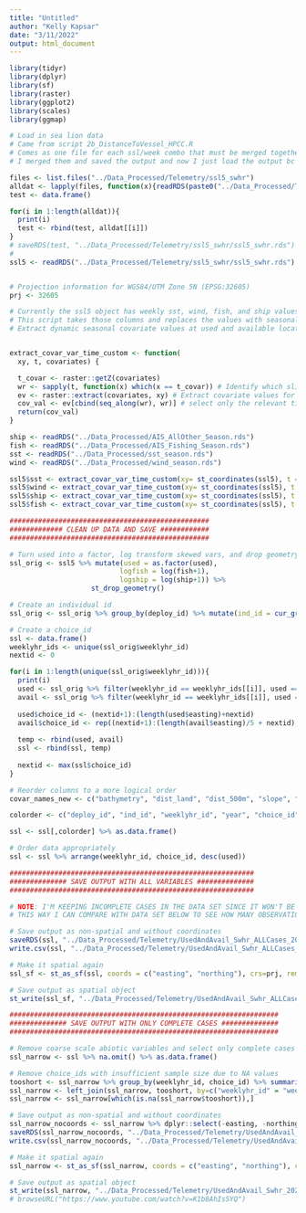 ```yaml
---
title: "Untitled"
author: "Kelly Kapsar"
date: "3/11/2022"
output: html_document
---
```


```r
library(tidyr)
library(dplyr)
library(sf)
library(raster)
library(ggplot2)
library(scales)
library(ggmap)

```


```r
# Load in sea lion data 
# Came from script 2b_DistanceToVessel_HPCC.R
# Comes as one file for each ssl/week combo that must be merged together
# I merged them and saved the output and now I just load the output bc it takes a while to merge

files <- list.files("../Data_Processed/Telemetry/ssl5_swhr")
alldat <- lapply(files, function(x){readRDS(paste0("../Data_Processed/Telemetry/ssl5_swhr/", x))})
test <- data.frame()

for(i in 1:length(alldat)){
  print(i)
  test <- rbind(test, alldat[[i]])
}
# saveRDS(test, "../Data_Processed/Telemetry/ssl5_swhr/ssl5_swhr.rds")
# 
ssl5 <- readRDS("../Data_Processed/Telemetry/ssl5_swhr/ssl5_swhr.rds")


# Projection information for WGS84/UTM Zone 5N (EPSG:32605)
prj <- 32605

```

```r

# Currently the ssl5 object has weekly sst, wind, fish, and ship values that were extracted during the 2_SSLAvailAndCovarExtraction.R script. 
# This script takes those columns and replaces the values with seasonal data derived from the S1b_CovariateDataProcessing_Seasonal.Rmd script. 
# Extract dynamic seasonal covariate values at used and available locations 


extract_covar_var_time_custom <- function(
  xy, t, covariates) {

  t_covar <- raster::getZ(covariates)
  wr <- sapply(t, function(x) which(x == t_covar)) # Identify which slice to select
  ev <- raster::extract(covariates, xy) # Extract covariate values for all time slices at all used locations 
  cov_val <- ev[cbind(seq_along(wr), wr)] # select only the relevant time slice for each location
  return(cov_val)
}

ship <- readRDS("../Data_Processed/AIS_AllOther_Season.rds") 
fish <- readRDS("../Data_Processed/AIS_Fishing_Season.rds")
sst <- readRDS("../Data_Processed/sst_season.rds")
wind <- readRDS("../Data_Processed/wind_season.rds")

ssl5$sst <- extract_covar_var_time_custom(xy= st_coordinates(ssl5), t = ssl5$season, covariates=sst)
ssl5$wind <- extract_covar_var_time_custom(xy= st_coordinates(ssl5), t = ssl5$season, covariates=wind)
ssl5$ship <- extract_covar_var_time_custom(xy= st_coordinates(ssl5), t = ssl5$season, covariates=ship)
ssl5$fish <- extract_covar_var_time_custom(xy= st_coordinates(ssl5), t = ssl5$season, covariates=fish)


```


```r

#################################################
############# CLEAN UP DATA AND SAVE ############ 
#################################################

# Turn used into a factor, log transform skewed vars, and drop geometry
ssl_orig <- ssl5 %>% mutate(used = as.factor(used), 
                           logfish = log(fish+1), 
                           logship = log(ship+1)) %>% 
                    st_drop_geometry()

# Create an individual id
ssl_orig <- ssl_orig %>% group_by(deploy_id) %>% mutate(ind_id = cur_group_id())

# Create a choice_id
ssl <- data.frame()
weeklyhr_ids <- unique(ssl_orig$weeklyhr_id)
nextid <- 0

for(i in 1:length(unique(ssl_orig$weeklyhr_id))){
  print(i)
  used <- ssl_orig %>% filter(weeklyhr_id == weeklyhr_ids[[i]], used == 1)
  avail <- ssl_orig %>% filter(weeklyhr_id == weeklyhr_ids[[i]], used == 0)
  
  used$choice_id <- (nextid+1):(length(used$easting)+nextid)
  avail$choice_id <- rep((nextid+1):(length(avail$easting)/5 + nextid), each=5)
  
  temp <- rbind(used, avail)
  ssl <- rbind(ssl, temp)
  
  nextid <- max(ssl$choice_id)
}

# Reorder columns to a more logical order 
covar_names_new <- c("bathymetry", "dist_land", "dist_500m", "slope", "sst", "wind", "logship", "logfish", "prox_fish_km", "prox_ship_km")

colorder <- c("deploy_id", "ind_id", "weeklyhr_id", "year", "choice_id", "used", "northing", "easting", all_of(covar_names_new))

ssl <- ssl[,colorder] %>% as.data.frame()

# Order data appropriately 
ssl <- ssl %>% arrange(weeklyhr_id, choice_id, desc(used))


```

```r


############################################################
############## SAVE OUTPUT WITH ALL VARIABLES ############## 
############################################################

# NOTE: I'M KEEPING INCOMPLETE CASES IN THE DATA SET SINCE IT WON'T BE USED FOR ANALYSIS
# THIS WAY I CAN COMPARE WITH DATA SET BELOW TO SEE HOW MANY OBSERVATIONS WERE REMOVED 

# Save output as non-spatial and without coordinates
saveRDS(ssl, "../Data_Processed/Telemetry/UsedAndAvail_Swhr_ALLCases_20220711.rds")
write.csv(ssl, "../Data_Processed/Telemetry/UsedAndAvail_Swhr_ALLCases_20220711.csv")

# Make it spatial again
ssl_sf <- st_as_sf(ssl, coords = c("easting", "northing"), crs=prj, remove=FALSE)

# Save output as spatial object
st_write(ssl_sf, "../Data_Processed/Telemetry/UsedAndAvail_Swhr_ALLCases_20220711.shp")

################################################################## 
############## SAVE OUTPUT WITH ONLY COMPLETE CASES ############## 
##################################################################

# Remove coarse scale abiotic variables and select only complete cases 
ssl_narrow <- ssl %>% na.omit() %>% as.data.frame()

# Remove choice_ids with insufficient sample size due to NA values 
tooshort <- ssl_narrow %>% group_by(weeklyhr_id, choice_id) %>% summarize(n=n()) %>% filter(n < 6) %>% mutate(tooshort=1)
ssl_narrow <- left_join(ssl_narrow, tooshort, by=c("weeklyhr_id" = "weeklyhr_id", "choice_id" = "choice_id"))
ssl_narrow <- ssl_narrow[which(is.na(ssl_narrow$tooshort)),]

# Save output as non-spatial and without coordinates
ssl_narrow_nocoords <- ssl_narrow %>% dplyr::select(-easting, -northing, -n, -tooshort) %>%  as.data.frame()
saveRDS(ssl_narrow_nocoords, "../Data_Processed/Telemetry/UsedAndAvail_Swhr_20220711.rds")
write.csv(ssl_narrow_nocoords, "../Data_Processed/Telemetry/UsedAndAvail_Swhr_20220711.csv")

# Make it spatial again
ssl_narrow <- st_as_sf(ssl_narrow, coords = c("easting", "northing"), crs=prj, remove=FALSE)

# Save output as spatial object
st_write(ssl_narrow, "../Data_Processed/Telemetry/UsedAndAvail_Swhr_20220711.shp")
# browseURL("https://www.youtube.com/watch?v=K1b8AhIsSYQ")

```